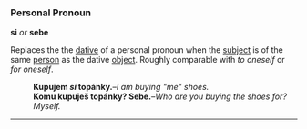 === Personal Pronoun ===
'''si''' ''or'' '''sebe'''

Replaces the the [[dative]] of a personal pronoun when the [[subject]] is of the same [[person]] as the dative [[object]]. Roughly comparable with ''to oneself'' or ''for oneself''.
:'''Kupujem ''si'' topánky.'''&ndash;''I am buying "me" shoes.''
:'''Komu kupuješ topánky? Sebe.'''&ndash;''Who are you buying the shoes for? Myself.''
----